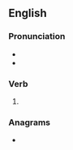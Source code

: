==English==

===Pronunciation===
* {{IPA|en|/aʊtˈɡɹoʊn/}}
* {{rhymes|en|əʊn}}

===Verb===
{{head|en|verb form}}

# {{past participle of|en|outgrow|nocat=1}}

===Anagrams===
* {{anagrams|en|a=gnoortuw|grown out}}
